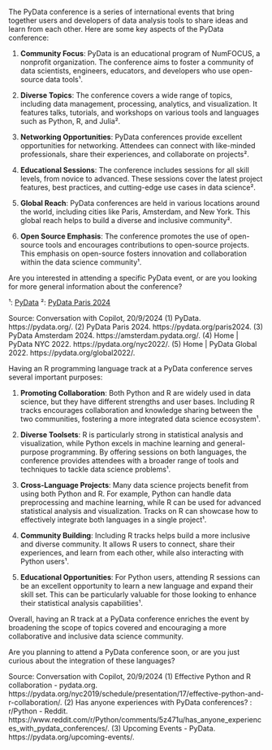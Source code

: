 The PyData conference is a series of international events that bring together users and developers of data analysis tools to share ideas and learn from each other. Here are some key aspects of the PyData conference:

1. **Community Focus**: PyData is an educational program of NumFOCUS, a nonprofit organization. The conference aims to foster a community of data scientists, engineers, educators, and developers who use open-source data tools¹.

2. **Diverse Topics**: The conference covers a wide range of topics, including data management, processing, analytics, and visualization. It features talks, tutorials, and workshops on various tools and languages such as Python, R, and Julia².

3. **Networking Opportunities**: PyData conferences provide excellent opportunities for networking. Attendees can connect with like-minded professionals, share their experiences, and collaborate on projects².

4. **Educational Sessions**: The conference includes sessions for all skill levels, from novice to advanced. These sessions cover the latest project features, best practices, and cutting-edge use cases in data science².

5. **Global Reach**: PyData conferences are held in various locations around the world, including cities like Paris, Amsterdam, and New York. This global reach helps to build a diverse and inclusive community².

6. **Open Source Emphasis**: The conference promotes the use of open-source tools and encourages contributions to open-source projects. This emphasis on open-source fosters innovation and collaboration within the data science community¹.

Are you interested in attending a specific PyData event, or are you looking for more general information about the conference?

¹: [PyData](https://pydata.org/)
²: [PyData Paris 2024](https://pydata.org/paris2024)

Source: Conversation with Copilot, 20/9/2024
(1) PyData. https://pydata.org/.
(2) PyData Paris 2024. https://pydata.org/paris2024.
(3) PyData Amsterdam 2024. https://amsterdam.pydata.org/.
(4) Home | PyData NYC 2022. https://pydata.org/nyc2022/.
(5) Home | PyData Global 2022. https://pydata.org/global2022/.

Having an R programming language track at a PyData conference serves several important purposes:

1. **Promoting Collaboration**: Both Python and R are widely used in data science, but they have different strengths and user bases. Including R tracks encourages collaboration and knowledge sharing between the two communities, fostering a more integrated data science ecosystem¹.

2. **Diverse Toolsets**: R is particularly strong in statistical analysis and visualization, while Python excels in machine learning and general-purpose programming. By offering sessions on both languages, the conference provides attendees with a broader range of tools and techniques to tackle data science problems¹.

3. **Cross-Language Projects**: Many data science projects benefit from using both Python and R. For example, Python can handle data preprocessing and machine learning, while R can be used for advanced statistical analysis and visualization. Tracks on R can showcase how to effectively integrate both languages in a single project¹.

4. **Community Building**: Including R tracks helps build a more inclusive and diverse community. It allows R users to connect, share their experiences, and learn from each other, while also interacting with Python users¹.

5. **Educational Opportunities**: For Python users, attending R sessions can be an excellent opportunity to learn a new language and expand their skill set. This can be particularly valuable for those looking to enhance their statistical analysis capabilities¹.

Overall, having an R track at a PyData conference enriches the event by broadening the scope of topics covered and encouraging a more collaborative and inclusive data science community.

Are you planning to attend a PyData conference soon, or are you just curious about the integration of these languages?

Source: Conversation with Copilot, 20/9/2024
(1) Effective Python and R collaboration - pydata.org. https://pydata.org/nyc2019/schedule/presentation/17/effective-python-and-r-collaboration/.
(2) Has anyone experiences with PyData conferences? : r/Python - Reddit. https://www.reddit.com/r/Python/comments/5z471u/has_anyone_experiences_with_pydata_conferences/.
(3) Upcoming Events - PyData. https://pydata.org/upcoming-events/.
